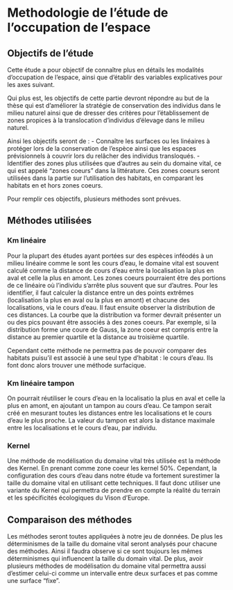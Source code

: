 # Methodologie de l'étude de l'occupation de l'espace

## Objectifs de l'étude

Cette étude a pour objectif de connaître plus en détails les modalités d'occupation de l'espace, ainsi que d'établir des variables explicatives pour les axes suivant.

Qui plus est, les objectifs de cette partie devront répondre au but de la thèse qui est d'améliorer la stratégie de conservation des individus dans le milieu naturel ainsi que de dresser des critères pour l'établissement de zones propices à la translocation d'individus d'élevage dans le milieu naturel.

Ainsi les objectifs seront de :
- Connaître les surfaces ou les linéaires à protéger lors de la conservation de l'espèce ainsi que les espaces prévisionnels à couvrir lors du relâcher des individus transloqués. 
- Identifier des zones plus utilisées que d'autres au sein du domaine vital, ce qui est appelé "zones coeurs" dans la littérature. Ces zones coeurs seront utilisées dans la partie sur l'utilisation des habitats, en comparant les habitats en et hors zones coeurs. 

Pour remplir ces objectifs, plusieurs méthodes sont prévues.

## Méthodes utilisées

### Km linéaire

Pour la plupart des études ayant portées sur des espèces inféodés à un milieu linéaire comme le sont les cours d'eau, le domaine vital est souvent calculé comme la distance de cours d'eau entre la localisation la plus en aval et celle la plus en amont.
Les zones coeurs pourraient être des portions de ce linéaire où l'individu s'arrête plus souvent que sur d'autres. Pour les identifier, il faut calculer la distance entre un des points extrêmes (localisation la plus en aval ou la plus en amont) et chacune des localisations, via le cours d'eau. Il faut ensuite observer la distribution de ces distances. La courbe que la distribution va former devrait présenter un ou des pics pouvant être associés à des zones coeurs. Par exemple, si la distribution forme une coure de Gauss, la zone coeur est compris entre la distance au premier quartile et la distance au troisième quartile.

Cependant cette méthode ne permettra pas de pouvoir comparer des habitats puisu'il est associé à une seul type d'habitat : le cours d'eau. Ils font donc alors trouver une méthode surfacique.

### Km linéaire tampon

On pourrait réutiliser le cours d'eau en la localisatio la plus en aval et celle la plus en amont, en ajoutant un tampon au cours d'eau. Ce tampon serait créé en mesurant toutes les distances entre les localisations et le cours d'eau le plus proche. La valeur du tampon est alors la distance maximale entre les localisations et le cours d'eau, par individu. 

### Kernel

Une méthode de modélisation du domaine vital très utilisée est la méthode des Kernel. En prenant comme zone coeur les kernel 50%. Cependant, la configuration des cours d'eau dans notre étude va fortement surestimer la taille du domaine vital en utilisant cette techniques. Il faut donc utiliser une variante du Kernel qui permettra de prendre en compte la réalité du terrain et les spécificités écologiques du Vison d'Europe. 

## Comparaison des méthodes

Les méthodes seront toutes appliquées à notre jeu de données. De plus les déterminismes de la taille du domaine vital seront analysés pour chacune des méthodes. Ainsi il faudra observe si ce sont toujours les mêmes déterminismes qui influencent la taille du domain vital. De plus, avoir plusieurs méthodes de modélisation du domaine vital permettra aussi d'estimer celui-ci comme un intervalle entre deux surfaces et pas comme une surface "fixe".